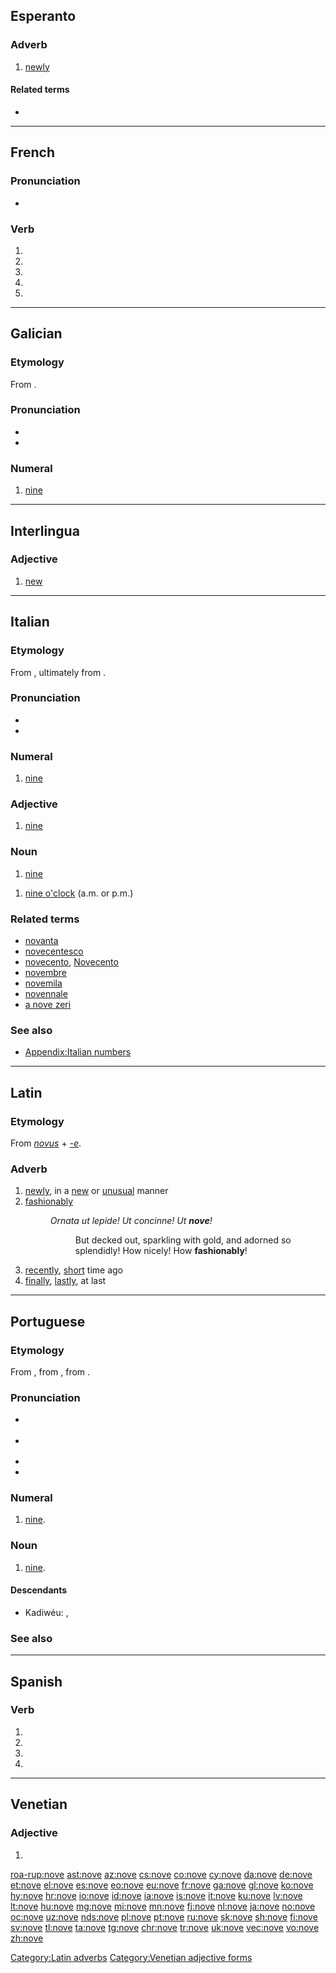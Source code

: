 {{also|Nove|nové|nőve|nővé}}
==Esperanto==

===Adverb===
{{eo-head}}

# [[newly]]

====Related terms====
* {{l|eo|nova|gloss=[[new]]}}

----

==French==

===Pronunciation===
* {{homophones|lang=fr|novent|noves}}

===Verb===
{{fr-verb-form}}

# {{inflection of|nover||1|s|pres|indc|lang=fr}}
# {{inflection of|nover||3|s|pres|indc|lang=fr}}
# {{inflection of|nover||1|s|pres|subj|lang=fr}}
# {{inflection of|nover||1|s|pres|subj|lang=fr}}
# {{inflection of|nover||2|s|impr|lang=fr}}

----

==Galician==
{{cardinalbox|gl|8|9|10|oito|dez|ord=noveno|wplink=Nove}}

===Etymology===
From {{etyl|la|gl}} {{m|la|novem}}.

===Pronunciation===
* {{IPA|[ˈnɔbe]|lang=gl}}
* {{audio|Gl-nove.ogg|Audio|lang=gl}}

===Numeral===
{{gl-num-card}}

# {{label|gl|cardinal}} [[nine]]

----

==Interlingua==

===Adjective===
{{head|ia|adjective}}

# [[new]]

----

==Italian==
{{cardinalbox|it|8|9|10|otto|dieci|ord=nono|mult=nonuplo|frac=nono}}
===Etymology===
From {{inh|it|la|novem}}, ultimately from {{inh|it|ine-pro|*h₁néwn̥}}.

===Pronunciation===
* {{IPA|lang=it|/ˈnɔve/|[ˈn̺ɔː.ve]}}
* {{hyphenation|lang=it|nò|ve}}

===Numeral===
{{head|it|numeral}}
# {{label|it|cardinal}} [[nine]]

===Adjective===
{{head|it|adjective|g=m|g2=f|invariable}}
# [[nine]]

===Noun===
{{head|it|noun|g=m|invariable}}
# [[nine]]

{{head|it|noun|g=f-p}}
# {{label|it|following the article|_|[[le#Italian|le]]}} [[nine o'clock]] (a.m. or p.m.)
#: {{ux|it|Sono '''le nove'''.|It's '''nine o'clock'''.}}

===Related terms===
* [[novanta]]
* [[novecentesco]]
* [[novecento]], [[Novecento]]
* [[novembre]]
* [[novemila]]
* [[novennale]]
* [[a nove zeri]]

===See also===
* [[Appendix:Italian numbers]]

----

==Latin==

===Etymology===
From ''[[novus]]'' + ''[[-e]]''.

===Adverb===
{{head|la|adverbs}}

# [[newly]], in a [[new]] or [[unusual]] manner
# [[fashionably]]
#: ''Ornata ut lepide! Ut concinne! Ut '''nove'''!''
#:: But decked out, sparkling with gold, and adorned so splendidly! How nicely! How '''fashionably'''!
# [[recently]], [[short]] time ago
# [[finally]], [[lastly]], at last

[[Category:Latin adverbs]]

----

==Portuguese==
{{cardinalbox|pt|8|9|10|oito|dez|ord=nono|mult=nônuplo|wplink=Nove}}

===Etymology===
From {{etyl|roa-opt|pt}} {{m|roa-opt|nove}}, from {{etyl|la|pt}} {{m|la|novem||nine}}, from {{etyl|ine-pro|pt}} {{m|ine-pro|*h₁néwn̥}}.

===Pronunciation===
* {{a|Brazil}} {{IPA|[ˈnɔ.vi]|lang=pt}}
* {{a|Portugal}} {{IPA|[ˈnɔ.vɨ]|lang=pt}}
* {{hyphenation|no|ve|lang=pt}}
* {{rhymes|ɔvi|lang=pt}}

===Numeral===
{{pt-cardinal}}

# [[nine]].

===Noun===
{{pt-noun|m|s}}

# [[nine]].

====Descendants====
* Kadiwéu: {{l|kbc|noove}}, {{l|kbc|noobe}}

===See also===
{{table:playing cards/pt}}

----

==Spanish==

===Verb===
{{es-verb-form}}

# {{es-verb form of|ending=ar|mood=subjunctive|tense=present|pers=1|number=singular|novar}}
# {{es-verb form of|ending=ar|mood=subjunctive|tense=present|pers=2|formal=yes|number=singular|novar}}
# {{es-verb form of|ending=ar|mood=subjunctive|tense=present|pers=3|number=singular|novar}}
# {{es-verb form of|ending=ar|mood=imperative|pers=2|formal=yes|number=singular|novar}}

----

==Venetian==

===Adjective===
{{head|vec|adjective form}}

# {{feminine plural of|novo|lang=vec}}

[[Category:Venetian adjective forms]]

[[roa-rup:nove]]
[[ast:nove]]
[[az:nove]]
[[cs:nove]]
[[co:nove]]
[[cy:nove]]
[[da:nove]]
[[de:nove]]
[[et:nove]]
[[el:nove]]
[[es:nove]]
[[eo:nove]]
[[eu:nove]]
[[fr:nove]]
[[ga:nove]]
[[gl:nove]]
[[ko:nove]]
[[hy:nove]]
[[hr:nove]]
[[io:nove]]
[[id:nove]]
[[ia:nove]]
[[is:nove]]
[[it:nove]]
[[ku:nove]]
[[lv:nove]]
[[lt:nove]]
[[hu:nove]]
[[mg:nove]]
[[mi:nove]]
[[mn:nove]]
[[fj:nove]]
[[nl:nove]]
[[ja:nove]]
[[no:nove]]
[[oc:nove]]
[[uz:nove]]
[[nds:nove]]
[[pl:nove]]
[[pt:nove]]
[[ru:nove]]
[[sk:nove]]
[[sh:nove]]
[[fi:nove]]
[[sv:nove]]
[[tl:nove]]
[[ta:nove]]
[[tg:nove]]
[[chr:nove]]
[[tr:nove]]
[[uk:nove]]
[[vec:nove]]
[[vo:nove]]
[[zh:nove]]